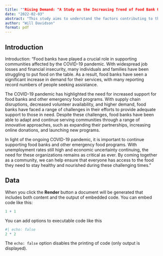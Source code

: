 ```yaml
---
title: ""Rising Demand: "A Study on the Increasing Trend of Food Bank Usage"
date: "2022-02-03"
abstract: "This study aims to understand the factors contributing to the rising trend of food bank usage. Through a comprehensive review of the literature and data analysis, we investigate the economic, social, and political reasons behind the increasing demand for food banks. Our findings show that rising poverty and income inequality, as well as changes in government policies, are key factors contributing to the rise in food bank usage. This study sheds light on the current state of food insecurity and highlights the importance of addressing these underlying causes to alleviate food poverty. Our findings have implications for policymakers and practitioners in the fields of social welfare and hunger relief, and demonstrate the need for increased efforts to tackle food insecurity and poverty."
author: "Will Davidson"
format: pdf
---
```


## Introduction

Introduction: "Food banks have played a crucial role in supporting communities affected by the COVID-19 pandemic. With widespread job losses and financial insecurity, many individuals and families have been struggling to put food on the table. As a result, food banks have seen a significant increase in demand for their services, with many reporting record numbers of people seeking assistance.

The COVID-19 pandemic has highlighted the need for increased support for food banks and other emergency food programs. With supply chain disruptions, decreased volunteer availability, and higher demand, food banks have faced a range of challenges in their efforts to provide adequate support to those in need. Despite these challenges, food banks have been able to adapt and continue serving communities through a range of innovative approaches, such as expanding their partnerships, increasing online donations, and launching new programs.

In light of the ongoing COVID-19 pandemic, it is important to continue supporting food banks and other emergency food programs. With unemployment rates still high and economic uncertainty continuing, the need for these organizations remains as critical as ever. By coming together as a community, we can help ensure that everyone has access to the food they need to stay healthy and nourished during these challenging times."

## Data



When you click the **Render** button a document will be generated that includes both content and the output of embedded code. You can embed code like this:

```r
1 + 1
```

You can add options to executable code like this 

```r
#| echo: false
2 * 2
```

The `echo: false` option disables the printing of code (only output is displayed).
